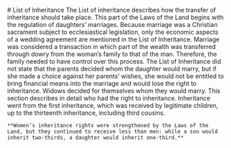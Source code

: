  


 

<SitatHero 
    title='List of Inheritance'
    ingress='“A father and a mother are to decide on their daughters’ marriages if they are alive. But if they are dead, the closest paternal kinsmen are to decide.”'  
    footer='List of Inheritance, chapter 1'
/>

<Spacer height='20' />

<Container>
    # List of Inheritance
</Container>

<Container stil="redletter" margin={10}> 
    The List of inheritance describes how the transfer of inheritance should take place. This part of the Laws of the Land begins with the regulation of daughters’ marriages. Because marriage was a Christian sacrament subject to ecclesiastical legislation, only the economic aspects of a wedding agreement are mentioned in the List of Inheritance. Marriage was considered a transaction in which part of the wealth was transferred through dowry from the woman’s family to that of the man. Therefore, the family needed to have control over this process. The List of Inheritance did not state that the parents decided whom the daughter would marry, but if she made a choice against her parents’ wishes, she would not be entitled to bring financial means into the marriage and would lose the right to inheritance. Widows decided for themselves whom they would marry. This section describes in detail who had the right to inheritance. Inheritance went from the first inheritance, which was received by legitimate children, up to the thirteenth inheritance, including third cousins. 
    
    **Women’s inheritance rights were strengthened by the Laws of the Land, but they continued to receive less than men: while a son would inherit two-thirds, a daughter would inherit one-third.**          
</Container>

<Container>
  <SubMenuCards items={sections.items} columns={2} gap={10} />
  <Spacer height={24} />
</Container>
 
